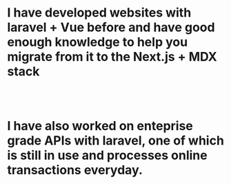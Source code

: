 # I have developed websites with laravel + Vue before and have good enough knowledge to help you migrate from it to the Next.js + MDX stack

<br/>
<br/>

# I have also worked on enteprise grade APIs with laravel, one of which is still in use and processes online transactions everyday.

